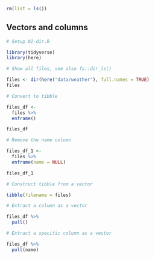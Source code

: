 ```r
rm(list = ls())
```


## Vectors and columns

```r
# Setup 02-dir.R
```
```r
library(tidyverse)
library(here)
```


```r
# Show all files, see also fs::dir_ls()
```
```r
files <- dir(here("data/weather"), full.names = TRUE)
files
```


```r
# Convert to tibble
```
```r
files_df <-
  files %>%
  enframe()

files_df
```


```r
# Remove the name column
```
```r
files_df_1 <-
  files %>%
  enframe(name = NULL)

files_df_1
```


```r
# Construct tibble from a vector
```
```r
tibble(filename = files)
```


```r
# Extract a column as a vector
```
```r
files_df %>%
  pull()
```


```r
# Extract a specific column as a vector
```
```r
files_df %>%
  pull(name)
```
